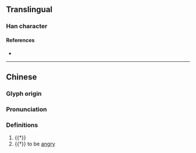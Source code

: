 {{character info/new}}
==Translingual==

===Han character===
{{Han char|rn=94|rad=犬|as=04|sn=7|four=|canj=KHJB|ids=⿰犭巿}}

====References====
* {{Han ref|kx=0706.240|dkj=20264|dj=1119.170|hdz=21335.050|uh=72BB|ud=29371}}

----
==Chinese==
{{zh-forms}}

===Glyph origin===
{{Han etym}}

===Pronunciation===
{{zh-pron
|m=bó,fèi,pèi
|mc=y
|oc=y
|cat=n,a
}}

===Definitions===
{{zh-hanzi}}

# {{†}} {{zh-alt-form|吠}}
# {{†}} {{lb|zh|of a [[dog]]}} to be [[angry]]